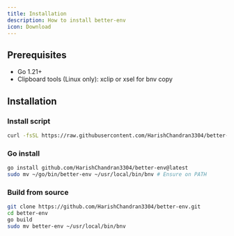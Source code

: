 ```yaml
---
title: Installation
description: How to install better-env
icon: Download
---
```


## Prerequisites

- Go 1.21+
- Clipboard tools (Linux only): xclip or xsel for bnv copy

## Installation

### Install script
```bash
curl -fsSL https://raw.githubusercontent.com/HarishChandran3304/better-env/main/scripts/install.sh | sh
```

### Go install

```bash
go install github.com/HarishChandran3304/better-env@latest
sudo mv ~/go/bin/better-env ~/usr/local/bin/bnv # Ensure on PATH
```

### Build from source

```bash
git clone https://github.com/HarishChandran3304/better-env.git
cd better-env
go build
sudo mv better-env ~/usr/local/bin/bnv
```